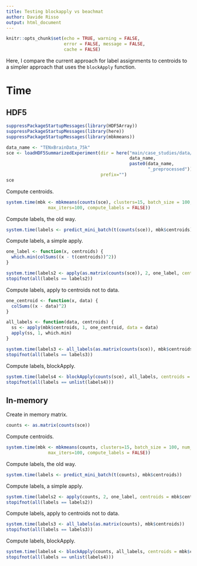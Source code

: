 ```yaml
---
title: Testing blockapply vs beachmat
author: Davide Risso
output: html_document
---
```


```r
knitr::opts_chunk$set(echo = TRUE, warning = FALSE, 
                      error = FALSE, message = FALSE, 
                      cache = FALSE)
```


Here, I compare the current approach for label assignments to centroids to a simpler approach that uses the `blockApply` function.

# Time

## HDF5

```r
suppressPackageStartupMessages(library(HDF5Array))
suppressPackageStartupMessages(library(here))
suppressPackageStartupMessages(library(mbkmeans))
```

```r
data_name <- "TENxBrainData_75k"
sce <- loadHDF5SummarizedExperiment(dir = here("main/case_studies/data/full",
                                               data_name, 
                                               paste0(data_name, 
                                                      "_preprocessed")),
                                    prefix="")
sce
```

Compute centroids.

```r
system.time(mbk <- mbkmeans(counts(sce), clusters=15, batch_size = 100, num_init=1, 
                max_iters=100, compute_labels = FALSE))
```

Compute labels, the old way.

```r
system.time(labels <- predict_mini_batch(t(counts(sce)), mbk$centroids))
```

Compute labels, a simple apply.

```r
one_label <- function(x, centroids) {
  which.min(colSums((x - t(centroids))^2))
}

system.time(labels2 <- apply(as.matrix(counts(sce)), 2, one_label, centroids = mbk$centroids))
stopifnot(all(labels == labels2))
```

Compute labels, apply to centroids not to data.

```r
one_centroid <- function(x, data) {
  colSums((x - data)^2)
}

all_labels <- function(data, centroids) {
  ss <- apply(mbk$centroids, 1, one_centroid, data = data)
  apply(ss, 1, which.min)
}

system.time(labels3 <- all_labels(as.matrix(counts(sce)), mbk$centroids))
stopifnot(all(labels == labels3))
```

Compute labels, blockApply.

```r
system.time(labels4 <- blockApply(counts(sce), all_labels, centroids = mbk$centroids))
stopifnot(all(labels == unlist(labels4)))
```

## In-memory

Create in memory matrix.

```r
counts <- as.matrix(counts(sce))
```

Compute centroids.

```r
system.time(mbk <- mbkmeans(counts, clusters=15, batch_size = 100, num_init=1, 
                max_iters=100, compute_labels = FALSE))
```

Compute labels, the old way.

```r
system.time(labels <- predict_mini_batch(t(counts), mbk$centroids))
```

Compute labels, a simple apply.

```r
system.time(labels2 <- apply(counts, 2, one_label, centroids = mbk$centroids))
stopifnot(all(labels == labels2))
```

Compute labels, apply to centroids not to data.

```r
system.time(labels3 <- all_labels(as.matrix(counts), mbk$centroids))
stopifnot(all(labels == labels3))
```

Compute labels, blockApply.

```r
system.time(labels4 <- blockApply(counts, all_labels, centroids = mbk$centroids))
stopifnot(all(labels == unlist(labels4)))
```
